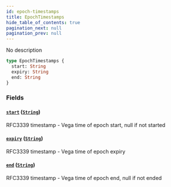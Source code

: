 ```yaml
---
id: epoch-timestamps
title: EpochTimestamps
hide_table_of_contents: true
pagination_next: null
pagination_prev: null
---
```



No description

```graphql
type EpochTimestamps {
  start: String
  expiry: String
  end: String
}
```


### Fields

#### [`start`](#) ([`String`](/docs/testnet/graphql/scalars/string))

RFC3339 timestamp - Vega time of epoch start, null if not started


#### [`expiry`](#) ([`String`](/docs/testnet/graphql/scalars/string))

RFC3339 timestamp - Vega time of epoch expiry


#### [`end`](#) ([`String`](/docs/testnet/graphql/scalars/string))

RFC3339 timestamp - Vega time of epoch end, null if not ended




